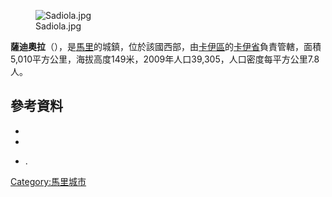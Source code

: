 [[Image:Sadiola.jpg|right]]

'''薩迪奧拉'''（{{lang-fr|Sadiola}}），是[[馬里|馬里]]的城鎮，位於該國西部，由[[卡伊區|卡伊區]]的[[卡伊省|卡伊省]]負責管轄，面積5,010平方公里，海拔高度149米，2009年人口39,305，人口密度每平方公里7.8人。

==參考資料==
*{{citation | title=Plan de Sécurité Alimentaire Commune Rurale de Sadiola 2007-2011 | publisher=Commissariat à la Sécurité Alimentaire, République du Mali, USAID-Mali | year=2006 | url=http://www.csa-mali.org/plans/Kayes/plansa_kayes/psa_sadiola.pdf | language=fr | deadurl=yes | archiveurl=https://web.archive.org/web/20081122082621/http://www.csa-mali.org/plans/Kayes/plansa_kayes/psa_sadiola.pdf | archivedate=2008-11-22 | accessdate=2015-07-25 }}
*{{citation | url=http://instat.gov.ml/documentation/kayes.pdf | publisher=République de Mali: Institut National de la Statistique | title=Resultats Provisoires RGPH 2009 (Région de Kayes) | language=fr | accessdate=2015-07-25 | archive-date=2012-09-19 | archive-url=https://www.webcitation.org/6AnXrhnbD?url=http://instat.gov.ml/documentation/kayes.pdf | dead-url=no }}
*{{citation | title=Communes de la Région de Kayes | publisher=Ministère de l’administration territoriale et des collectivités locales, République du Mali | url=http://www.matcl.gov.ml/pdf/ComRegKayes.pdf | language=fr | deadurl=yes | archiveurl=https://www.webcitation.org/6AnYG9eqc?url=http://www.matcl.gov.ml/pdf/ComRegKayes.pdf | archivedate=2012-09-19 | accessdate=2015-07-25 }}.

{{Coord|13|53|20|N|11|42|10|W|display=title}}

{{卡伊區}}

[[Category:馬里城市|Category:馬里城市]]


{{Mali-geo-stub}}
